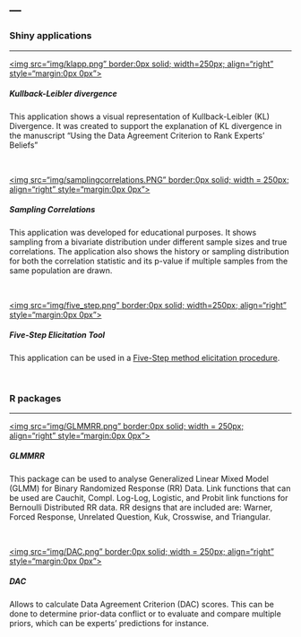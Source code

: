 ---
---
<link rel="stylesheet" href="styles.css" type="text/css">

### Shiny applications
<hr>

[<img src="img/klapp.png" border:0px solid; width=250px; align="right" style="margin:0px 0px">](shiny_klapp.html)

##### Kullback-Leibler divergence
This application shows a visual representation of Kullback-Leibler (KL) Divergence. It was created to support the explanation of KL divergence in the manuscript "Using the Data Agreement Criterion to Rank Experts' Beliefs"


<br clear="all" />


[<img src="img/samplingcorrelations.PNG" border:0px solid; width = 250px; align="right" style="margin:0px 0px">](shiny_samplingcorrelations.html) 

##### Sampling Correlations
This application was developed for educational purposes. It shows sampling from a bivariate distribution under different sample sizes and true correlations. The application also shows the history or sampling distribution for both the correlation statistic and its p-value if multiple samples from the same population are drawn.

<br clear="all" />

[<img src="img/five_step.png" border:0px solid; width=250px; align="right" style="margin:0px 0px">](shiny_five_step.html)

##### Five-Step Elicitation Tool
This application can be used in a <a href="doc/proposal_for_a_five_step_method.pdf" target="_blank" rel="noopener">Five-Step method elicitation procedure</a>. 


<br clear="all" />

### R packages
<hr>
[<img src="img/GLMMRR.png" border:0px solid; width = 250px;  align="right" style="margin:0px 0px">](https://cran.r-project.org/web/packages/GLMMRR/) 

##### GLMMRR 

This package can be used to analyse Generalized Linear Mixed Model (GLMM) for Binary Randomized Response (RR) Data. Link functions that can be used are Cauchit, Compl. Log-Log, Logistic, and Probit link functions for Bernoulli Distributed RR data. RR designs that are included are: Warner, Forced Response, Unrelated Question, Kuk, Crosswise, and Triangular.

<br clear="all" />

[<img src="img/DAC.png" border:0px solid; width = 250px;  align="right" style="margin:0px 0px">](https://cran.r-project.org/web/packages/DAC/) 

##### DAC

Allows to calculate Data Agreement Criterion (DAC) scores. This can be done to determine prior-data conflict or to evaluate and compare multiple priors, which can be experts' predictions for instance.
